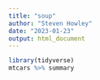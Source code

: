 ```yaml
---
title: "soup"
author: "Steven Howley"
date: "2023-01-23"
output: html_document
---
```

```r
library(tidyverse)
mtcars %>% summary
```

